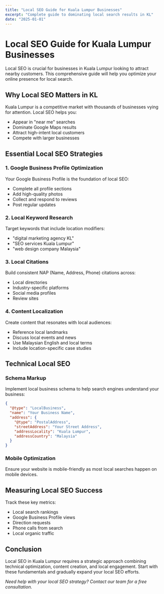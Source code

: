 ```yaml
---
title: "Local SEO Guide for Kuala Lumpur Businesses"
excerpt: "Complete guide to dominating local search results in KL"
date: "2025-01-01"
---
```


# Local SEO Guide for Kuala Lumpur Businesses

Local SEO is crucial for businesses in Kuala Lumpur looking to attract nearby customers. This comprehensive guide will help you optimize your online presence for local search.

## Why Local SEO Matters in KL

Kuala Lumpur is a competitive market with thousands of businesses vying for attention. Local SEO helps you:

- Appear in "near me" searches
- Dominate Google Maps results
- Attract high-intent local customers
- Compete with larger businesses

## Essential Local SEO Strategies

### 1. Google Business Profile Optimization

Your Google Business Profile is the foundation of local SEO:

- Complete all profile sections
- Add high-quality photos
- Collect and respond to reviews
- Post regular updates

### 2. Local Keyword Research

Target keywords that include location modifiers:

- "digital marketing agency KL"
- "SEO services Kuala Lumpur"
- "web design company Malaysia"

### 3. Local Citations

Build consistent NAP (Name, Address, Phone) citations across:

- Local directories
- Industry-specific platforms
- Social media profiles
- Review sites

### 4. Content Localization

Create content that resonates with local audiences:

- Reference local landmarks
- Discuss local events and news
- Use Malaysian English and local terms
- Include location-specific case studies

## Technical Local SEO

### Schema Markup

Implement local business schema to help search engines understand your business:

```json
{
  "@type": "LocalBusiness",
  "name": "Your Business Name",
  "address": {
    "@type": "PostalAddress",
    "streetAddress": "Your Street Address",
    "addressLocality": "Kuala Lumpur",
    "addressCountry": "Malaysia"
  }
}
```

### Mobile Optimization

Ensure your website is mobile-friendly as most local searches happen on mobile devices.

## Measuring Local SEO Success

Track these key metrics:

- Local search rankings
- Google Business Profile views
- Direction requests
- Phone calls from search
- Local organic traffic

## Conclusion

Local SEO in Kuala Lumpur requires a strategic approach combining technical optimization, content creation, and local engagement. Start with these fundamentals and gradually expand your local SEO efforts.

*Need help with your local SEO strategy? Contact our team for a free consultation.*